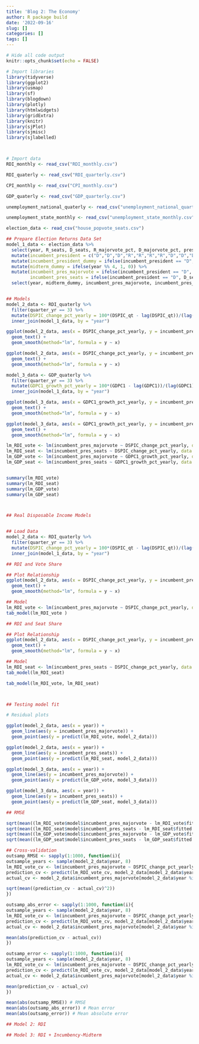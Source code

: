 ```yaml
---
title: 'Blog 2: The Economy'
author: R package build
date: '2022-09-16'
slug: []
categories: []
tags: []
---
```

```r
# Hide all code output
knitr::opts_chunk$set(echo = FALSE)

# Import libraries
library(tidyverse)
library(ggplot2)
library(usmap)
library(sf)
library(blogdown)
library(plotly)
library(htmlwidgets)
library(gridExtra)
library(knitr)
library(sjPlot)
library(sjmisc)
library(sjlabelled)



# Import data
RDI_monthly <- read_csv("RDI_monthly.csv")

RDI_quaterly <- read_csv("RDI_quarterly.csv")

CPI_monthly <- read_csv("CPI_monthly.csv")

GDP_quaterly <- read_csv("GDP_quarterly.csv")

unemployment_national_quaterly <- read_csv("unemployment_national_quarterly_final.csv")

unemployment_state_monthly <- read_csv("unemployment_state_monthly.csv")

election_data <- read_csv("house_popvote_seats.csv")

```

```r
## Prepare Election Returns Data Set
model_1_data <- election_data %>%
  select(year, R_seats, D_seats, R_majorvote_pct, D_majorvote_pct, president_party) %>%
  mutate(incumbent_president = c("D","D","D","R","R","R","R","D","D","D","D","R","R","R","R","D","D","R","R","R","R","R", "R","D","D","D","D", "R", "R", "R","R","D","D","D","D","R","R")) %>%
  mutate(incumbent_president_dummy = ifelse(incumbent_president == "D", 1, 0)) %>%
  mutate(midterm_dummy = ifelse(year %% 4, 1, 0)) %>%
  mutate(incumbent_pres_majorvote = ifelse(incumbent_president == "D", D_majorvote_pct, R_majorvote_pct),
         incumbent_pres_seats = ifelse(incumbent_president == "D", D_seats, R_seats)) %>%
  select(year, midterm_dummy, incumbent_pres_majorvote, incumbent_pres_seats)


## Models
model_2_data <- RDI_quaterly %>%
  filter(quarter_yr == 3) %>%
  mutate(DSPIC_change_pct_yearly = 100*(DSPIC_qt - lag(DSPIC_qt))/(lag(DSPIC_qt))) %>%
  inner_join(model_1_data, by = "year")

ggplot(model_2_data, aes(x = DSPIC_change_pct_yearly, y = incumbent_pres_majorvote, label = year)) +
  geom_text() +
  geom_smooth(method="lm", formula = y ~ x)

ggplot(model_2_data, aes(x = DSPIC_change_pct_yearly, y = incumbent_pres_seats, label = year)) +
  geom_text() +
  geom_smooth(method="lm", formula = y ~ x)

model_3_data <- GDP_quaterly %>%
  filter(quarter_yr == 3) %>%
  mutate(GDPC1_growth_pct_yearly = 100*(GDPC1 - lag(GDPC1))/(lag(GDPC1))) %>%
  inner_join(model_1_data, by = "year")

ggplot(model_3_data, aes(x = GDPC1_growth_pct_yearly, y = incumbent_pres_majorvote, label = year)) +
  geom_text() +
  geom_smooth(method="lm", formula = y ~ x)

ggplot(model_3_data, aes(x = GDPC1_growth_pct_yearly, y = incumbent_pres_seats, label = year)) +
  geom_text() +
  geom_smooth(method="lm", formula = y ~ x)

lm_RDI_vote <- lm(incumbent_pres_majorvote ~ DSPIC_change_pct_yearly, data = model_2_data)
lm_RDI_seat <- lm(incumbent_pres_seats ~ DSPIC_change_pct_yearly, data = model_2_data)
lm_GDP_vote <- lm(incumbent_pres_majorvote ~ GDPC1_growth_pct_yearly, data = model_3_data)
lm_GDP_seat <- lm(incumbent_pres_seats ~ GDPC1_growth_pct_yearly, data = model_3_data)


summary(lm_RDI_vote)
summary(lm_RDI_seat)
summary(lm_GDP_vote)
summary(lm_GDP_seat)




```

```r
## Real Disposable Income Models


## Load Data
model_2_data <- RDI_quaterly %>%
  filter(quarter_yr == 3) %>%
  mutate(DSPIC_change_pct_yearly = 100*(DSPIC_qt - lag(DSPIC_qt))/(lag(DSPIC_qt))) %>%
  inner_join(model_1_data, by = "year")

## RDI and Vote Share

## Plot Relationship
ggplot(model_2_data, aes(x = DSPIC_change_pct_yearly, y = incumbent_pres_majorvote, label = year)) +
  geom_text() +
  geom_smooth(method="lm", formula = y ~ x)

## Model
lm_RDI_vote <- lm(incumbent_pres_majorvote ~ DSPIC_change_pct_yearly, data = model_2_data)
tab_model(lm_RDI_vote )

## RDI and Seat Share

## Plot Relationship
ggplot(model_2_data, aes(x = DSPIC_change_pct_yearly, y = incumbent_pres_seats, label = year)) +
  geom_text() +
  geom_smooth(method="lm", formula = y ~ x)

## Model
lm_RDI_seat <- lm(incumbent_pres_seats ~ DSPIC_change_pct_yearly, data = model_2_data)
tab_model(lm_RDI_seat)

tab_model(lm_RDI_vote, lm_RDI_seat)




```


```r
## Testing model fit

# Residual plots

ggplot(model_2_data, aes(x = year)) +
  geom_line(aes(y = incumbent_pres_majorvote)) +
  geom_point(aes(y = predict(lm_RDI_vote, model_2_data)))

ggplot(model_2_data, aes(x = year)) +
  geom_line(aes(y = incumbent_pres_seats)) +
  geom_point(aes(y = predict(lm_RDI_seat, model_2_data)))

ggplot(model_3_data, aes(x = year)) +
  geom_line(aes(y = incumbent_pres_majorvote)) +
  geom_point(aes(y = predict(lm_GDP_vote, model_3_data)))

ggplot(model_3_data, aes(x = year)) +
  geom_line(aes(y = incumbent_pres_seats)) +
  geom_point(aes(y = predict(lm_GDP_seat, model_3_data)))

## RMSE

sqrt(mean((lm_RDI_vote$model$incumbent_pres_majorvote - lm_RDI_vote$fitted.values)^2))
sqrt(mean((lm_RDI_seat$model$incumbent_pres_seats - lm_RDI_seat$fitted.values)^2))
sqrt(mean((lm_GDP_vote$model$incumbent_pres_majorvote - lm_GDP_vote$fitted.values)^2))
sqrt(mean((lm_GDP_seat$model$incumbent_pres_seats - lm_GDP_seat$fitted.values)^2))

## Cross-validation
outsamp_RMSE <- sapply(1:1000, function(i){
outsample_years <- sample(model_2_data$year, 8)
lm_RDI_vote_cv <- lm(incumbent_pres_majorvote ~ DSPIC_change_pct_yearly, data = model_2_data[!(model_2_data$year %in% outsample_years),])
prediction_cv <- predict(lm_RDI_vote_cv, model_2_data[model_2_data$year %in% outsample_years,])
actual_cv <- model_2_data$incumbent_pres_majorvote[model_2_data$year %in% outsample_years]

sqrt(mean((prediction_cv - actual_cv)^2))
})

outsamp_abs_error <- sapply(1:1000, function(i){
outsample_years <- sample(model_2_data$year, 8)
lm_RDI_vote_cv <- lm(incumbent_pres_majorvote ~ DSPIC_change_pct_yearly, data = model_2_data[!(model_2_data$year %in% outsample_years),])
prediction_cv <- predict(lm_RDI_vote_cv, model_2_data[model_2_data$year %in% outsample_years,])
actual_cv <- model_2_data$incumbent_pres_majorvote[model_2_data$year %in% outsample_years]

mean(abs(prediction_cv - actual_cv))
})

outsamp_error <- sapply(1:1000, function(i){
outsample_years <- sample(model_2_data$year, 8)
lm_RDI_vote_cv <- lm(incumbent_pres_majorvote ~ DSPIC_change_pct_yearly, data = model_2_data[!(model_2_data$year %in% outsample_years),])
prediction_cv <- predict(lm_RDI_vote_cv, model_2_data[model_2_data$year %in% outsample_years,])
actual_cv <- model_2_data$incumbent_pres_majorvote[model_2_data$year %in% outsample_years]

mean(prediction_cv - actual_cv)
})

mean(abs(outsamp_RMSE)) # RMSE
mean(abs(outsamp_abs_error)) # Mean error
mean(abs(outsamp_error)) # Mean absolute error

```





```r
## Model 2: RDI
```

```r
## Model 3: RDI + Incumbency-Midterm
```





